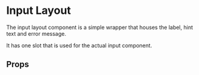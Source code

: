 
<Meta of={InputLayoutStories} name="Docs" />

# Input Layout
The input layout component is a simple wrapper that houses the label, hint text and error message.

It has one slot that is used for the actual input component.

## Props
<ArgTypes/>
